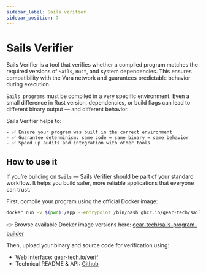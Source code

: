 ```yaml
---
sidebar_label: Sails verifier
sidebar_position: 7
---
```


# Sails Verifier

Sails Verifier is a tool that verifies whether a compiled program matches the required versions of `Sails`, `Rust`, and system dependencies. This ensures compatibility with the Vara network and guarantees predictable behavior during execution.

`Sails programs` must be compiled in a very specific environment. Even a small difference in Rust version, dependencies, or build flags can lead to different binary output — and different behavior.

Sails Verifier helps to:

	- ✅ Ensure your program was built in the correct environment
	- ✅ Guarantee determinism: same code = same binary = same behavior
	- ✅ Speed up audits and integration with other tools

## How to use it

If you’re building on `Sails` — Sails Verifier should be part of your standard workflow. It helps you build safer, more reliable applications that everyone can trust.

First, compile your program using the official Docker image:

```bash
docker run -v $(pwd):/app --entrypoint /bin/bash ghcr.io/gear-tech/sails-program-builder:<version> -c 'cargo build --release'
```

👉 Browse available Docker image versions here:
[gear-tech/sails-program-builder](https://github.com/gear-tech/sails-program-builder/pkgs/container/sails-program-builder)

Then, upload your binary and source code for verification using:

- Web interface: [gear-tech.io/verif](https://https.gear-tech.io/verify)
- Technical README & API: [Github](https://github.com/gear-tech/sails-program-verifier)